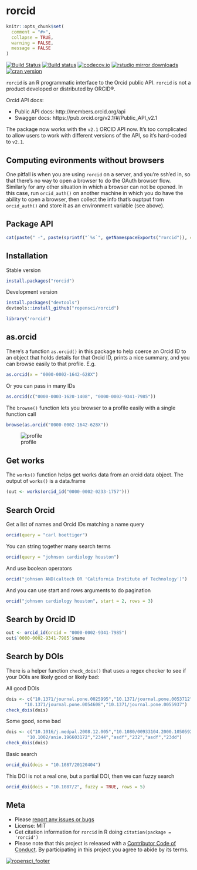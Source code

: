 rorcid
======

```r
knitr::opts_chunk$set(
  comment = "#>",
  collapse = TRUE,
  warning = FALSE,
  message = FALSE
)
```

[![Build Status](https://api.travis-ci.org/ropensci/rorcid.png)](https://travis-ci.org/ropensci/rorcid)
[![Build status](https://ci.appveyor.com/api/projects/status/29hanha8jfe4uen8/branch/master?svg=true)](https://ci.appveyor.com/project/sckott/rorcid/branch/master)
[![codecov.io](https://codecov.io/github/ropensci/rorcid/coverage.svg?branch=master)](https://codecov.io/github/ropensci/rorcid?branch=master)
[![rstudio mirror downloads](http://cranlogs.r-pkg.org/badges/rorcid?color=2ED968)](https://github.com/metacran/cranlogs.app)
[![cran version](http://www.r-pkg.org/badges/version/rorcid)](https://cran.r-project.org/package=rorcid)

`rorcid` is an R programmatic interface to the Orcid public API. `rorcid` is not a product developed or distributed by ORCID®.

Orcid API docs:

* Public API docs: http://members.orcid.org/api
* Swagger docs: https://pub.orcid.org/v2.1/#/Public_API_v2.1

The package now works with the `v2.1` ORCID API now. It's too complicated to allow users to work with different versions of the API, so it's hard-coded to `v2.1`.

## Computing evironments without browsers

One pitfall is when you are using `rorcid` on a server, and you're ssh'ed
in, so that there's no way to open a browser to do the OAuth browser
flow. Similarly for any other situation in which a browser can not be
opened. In this case, run `orcid_auth()` on another machine in which you do
have the ability to open a browser, then collect the info that's ouptput
from `orcid_auth()` and store it as an environment variable (see above).

## Package API

```r
cat(paste(" -", paste(sprintf("`%s`", getNamespaceExports("rorcid")), collapse = "\n - ")))
```

## Installation

Stable version

```r
install.packages("rorcid")
```

Development version

```r
install.packages("devtools")
devtools::install_github("ropensci/rorcid")
```

```r
library('rorcid')
```

## as.orcid

There's a function `as.orcid()` in this package to help coerce an Orcid ID to an object that holds details for that Orcid ID, prints a nice summary, and you can browse easily to that profile. E.g.

```r
as.orcid(x = "0000-0002-1642-628X")
```

Or you can pass in many IDs

```r
as.orcid(c("0000-0003-1620-1408", "0000-0002-9341-7985"))
```

The `browse()` function lets you browser to a profile easily with a single function call

```r
browse(as.orcid("0000-0002-1642-628X"))
```

![profile](http://f.cl.ly/items/3d1o0k1X3R1U110C0u1u/Screen%20Shot%202015-02-10%20at%207.21.57%20PM.png)

## Get works

The `works()` function helps get works data from an orcid data object. The output of `works()` is a data.frame

```r
(out <- works(orcid_id("0000-0002-0233-1757")))
```

## Search Orcid

Get a list of names and Orcid IDs matching a name query

```r
orcid(query = "carl boettiger")
```

You can string together many search terms

```r
orcid(query = "johnson cardiology houston")
```

And use boolean operators

```r
orcid("johnson AND(caltech OR 'California Institute of Technology')")
```

And you can use start and rows arguments to do pagination

```r
orcid("johnson cardiology houston", start = 2, rows = 3)
```


## Search by Orcid ID

```r
out <- orcid_id(orcid = "0000-0002-9341-7985")
out$`0000-0002-9341-7985`$name
```

## Search by DOIs

There is a helper function `check_dois()` that uses a regex checker to see if your DOIs are likely good or likely bad:

All good DOIs

```r
dois <- c("10.1371/journal.pone.0025995","10.1371/journal.pone.0053712",
       "10.1371/journal.pone.0054608","10.1371/journal.pone.0055937")
check_dois(dois)
```

Some good, some bad

```r
dois <- c("10.1016/j.medpal.2008.12.005","10.1080/00933104.2000.10505926","10.1037/a0024480",
        "10.1002/anie.196603172","2344","asdf","232","asdf","23dd")
check_dois(dois)
```

Basic search

```r
orcid_doi(dois = "10.1087/20120404")
```

This DOI is not a real one, but a partial DOI, then we can fuzzy search

```r
orcid_doi(dois = "10.1087/2", fuzzy = TRUE, rows = 5)
```

## Meta

* Please [report any issues or bugs](https://github.com/ropensci/rorcid/issues)
* License: MIT
* Get citation information for `rorcid` in R doing `citation(package = 'rorcid')`
* Please note that this project is released with a [Contributor Code of Conduct](CODE_OF_CONDUCT.md). By participating in this project you agree to abide by its terms.

[![ropensci_footer](https://ropensci.org/public_images/github_footer.png)](https://ropensci.org)
